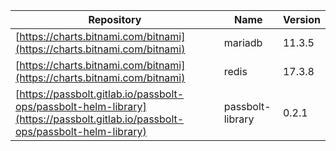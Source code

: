 | Repository                                                                                                                     | Name             | Version |
| ------------------------------------------------------------------------------------------------------------------------------ | ---------------- | ------- |
| [https://charts.bitnami.com/bitnami](https://charts.bitnami.com/bitnami)                                                       | mariadb          | 11.3.5  |
| [https://charts.bitnami.com/bitnami](https://charts.bitnami.com/bitnami)                                                       | redis            | 17.3.8  |
| [https://passbolt.gitlab.io/passbolt-ops/passbolt-helm-library](https://passbolt.gitlab.io/passbolt-ops/passbolt-helm-library) | passbolt-library | 0.2.1   |
